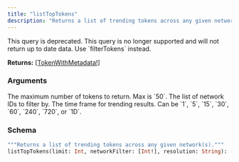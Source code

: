 ```yaml
---
title: "listTopTokens"
description: "Returns a list of trending tokens across any given network(s)."
---
```


<Warning>
  This query is deprecated. This query is no longer supported and will not return up to date data. Use `filterTokens` instead.
</Warning>

**Returns:** [[TokenWithMetadata!]](/api-reference/types#tokenwithmetadata)

### Arguments

<ResponseField name="limit" type="Int">
  The maximum number of tokens to return. Max is `50`.
</ResponseField>

<ResponseField name="networkFilter" type="[Int!]">
  The list of network IDs to filter by.
</ResponseField>

<ResponseField name="resolution" type="String">
  The time frame for trending results. Can be `1`, `5`, `15`, `30`, `60`, `240`, `720`, or `1D`.
</ResponseField>

### Schema


```graphql 
"""Returns a list of trending tokens across any given network(s)."""
listTopTokens(limit: Int, networkFilter: [Int!], resolution: String): [TokenWithMetadata!] @deprecated(reason: "This query is no longer supported and will not return up to date data. Use `filterTokens` instead.")
```
